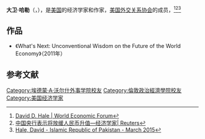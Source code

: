 '''大卫·哈勒'''（{{lang-en|'''David D. Hale'''}}，{{bd|1951年|11月22日|2015年|10月19日|catIdx=D}}），是[[美国|美国]]的经济学家和作家，[[美国外交关系协会|美国外交关系协会]]的成员，<ref>[https://www.weforum.org/people/david-d-hale David D. Hale | World Economic Forum]</ref><ref>[https://www.reuters.com/article/idCNChina-2453320080928 中国央行表示将放缓人民币升值—经济学家| Reuters]</ref><ref>[https://2009-2017.state.gov/m/dghr/coc/2015/239572.htm Hale, David - Islamic Republic of Pakistan - March 2015]</ref>

==作品==
* 《What's Next: Unconventional Wisdom on the Future of the World Economy》（2011年）

== 参考文献 ==
{{Reflist}}

{{DEFAULTSORT: Hale, David}}
[[Category:埃德蒙·A·沃尔什外事学院校友|Category:埃德蒙·A·沃尔什外事学院校友]]
[[Category:倫敦政治經濟學院校友|Category:倫敦政治經濟學院校友]]
[[Category:美国经济学家|Category:美国经济学家]]